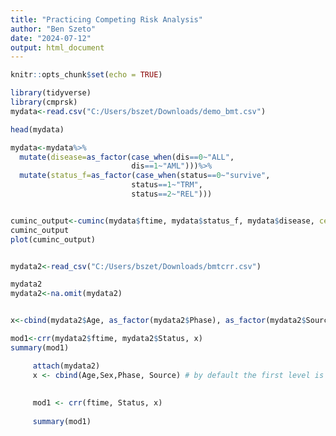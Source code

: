```yaml
---
title: "Practicing Competing Risk Analysis"
author: "Ben Szeto"
date: "2024-07-12"
output: html_document
---
```


```r
knitr::opts_chunk$set(echo = TRUE)
```

```r
library(tidyverse)
library(cmprsk)
mydata<-read.csv("C:/Users/bszet/Downloads/demo_bmt.csv")


```

```r
head(mydata)

```


```r
mydata<-mydata%>%
  mutate(disease=as_factor(case_when(dis==0~"ALL",
                           dis==1~"AML")))%>%
  mutate(status_f=as_factor(case_when(status==0~"survive",
                           status==1~"TRM",
                           status==2~"REL")))


cuminc_output<-cuminc(mydata$ftime, mydata$status_f, mydata$disease, cencode = 0)
cuminc_output
plot(cuminc_output)



```


```r
mydata2<-read_csv("C:/Users/bszet/Downloads/bmtcrr.csv")

mydata2
mydata2<-na.omit(mydata2)


x<-cbind(mydata2$Age, as_factor(mydata2$Phase), as_factor(mydata2$Source))

mod1<-crr(mydata2$ftime, mydata2$Status, x)
summary(mod1)
```


```r
     attach(mydata2)
     x <- cbind(Age,Sex,Phase, Source) # by default the first level is used as baseline
  
     
     mod1 <- crr(ftime, Status, x)
     
     summary(mod1)

```
